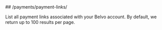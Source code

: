 
<MethodPill method="get" />
## /payments/payment-links/

List all payment links associated with your Belvo account. By default, we return up to 100 results per page.
